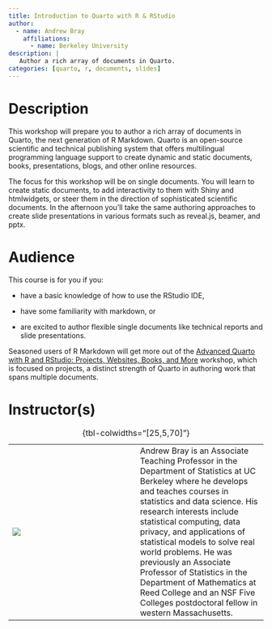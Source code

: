 ```yaml
---
title: Introduction to Quarto with R & RStudio
author:
  - name: Andrew Bray
    affiliations:
      - name: Berkeley University    
description: |
   Author a rich array of documents in Quarto.
categories: [quarto, r, documents, slides]
---
```


# Description

This workshop will prepare you to author a rich array of documents in Quarto, the next generation of R Markdown.
Quarto is an open-source scientific and technical publishing system that offers multilingual programming language support to create dynamic and static documents, books, presentations, blogs, and other online resources.

The focus for this workshop will be on single documents.
You will learn to create static documents, to add interactivity to them with Shiny and htmlwidgets, or steer them in the direction of sophisticated scientific documents.
In the afternoon you'll take the same authoring approaches to create slide presentations in various formats such as reveal.js, beamer, and pptx.

# Audience

This course is for you if you:

-   have a basic knowledge of how to use the RStudio IDE,

-   have some familiarity with markdown, or

-   are excited to author flexible single documents like technical reports and slide presentations.

Seasoned users of R Markdown will get more out of the [Advanced Quarto with R and RStudio: Projects, Websites, Books, and More](/quarto-r-projects) workshop, which is focused on projects, a distinct strength of Quarto in authoring work that spans multiple documents.

# Instructor(s)

|                               |     |                                             |
|------------------|------------------|------------------------------------|
| ![](imagesandrew-bray.jpg)    |     | Andrew Bray is an Associate Teaching Professor in the Department of Statistics at UC Berkeley where he develops and teaches courses in statistics and data science. His research interests include statistical computing, data privacy, and applications of statistical models to solve real world problems. He was previously an Associate Professor of Statistics in the Department of Mathematics at Reed College and an NSF Five Colleges postdoctoral fellow in western Massachusetts. |

: {tbl-colwidths="\[25,5,70\]"}
